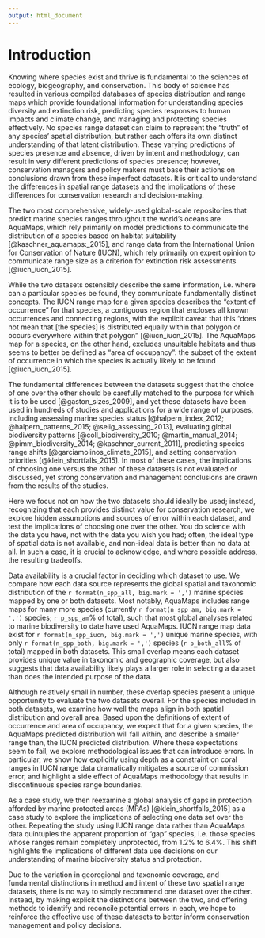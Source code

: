 ```yaml
---
output: html_document
---
```


<!--
The introduction should:
  Provide background that puts the manuscript into context and allows readers outside the field to understand the purpose and significance of the study
  Define the problem addressed and why it is important
  Include a brief review of the key literature
  Note any relevant controversies or disagreements in the field
  Conclude with a brief statement of the overall aim of the work and a comment about whether that aim was achieved
-->

# Introduction

Knowing where species exist and thrive is fundamental to the sciences of ecology, biogeography, and conservation.  This body of science has resulted in various compiled databases of species distribution and range maps which provide foundational information for understanding species diversity and extinction risk, predicting species responses to human impacts and climate change, and managing and protecting species effectively.  No species range dataset can claim to represent the "truth" of any species' spatial distribution, but rather each offers its own distinct understanding of that latent distribution.  These varying predictions of species presence and absence, driven by intent and methodology, can result in very different predictions of species presence; however, conservation managers and policy makers must base their actions on conclusions drawn from these imperfect datasets.  It is critical to understand the differences in spatial range datasets and the implications of these differences for conservation research and decision-making.

The two most comprehensive, widely-used global-scale repositories that predict marine species ranges throughout the world's oceans are AquaMaps, which rely primarily on model predictions to communicate the distribution of a species based on habitat suitability [@kaschner_aquamaps:_2015], and range data from the International Union for Conservation of Nature (IUCN), which rely primarily on expert opinion to communicate range size as a criterion for extinction risk assessments [@iucn_iucn_2015]. 

While the two datasets ostensibly describe the same information, i.e. where can a particular species be found, they communicate fundamentally distinct concepts.  The IUCN range map for a given species describes the "extent of occurrence" for that species, a contiguous region that encloses all known occurrences and connecting regions, with the explicit caveat that this "does not mean that [the species] is distributed equally within that polygon or occurs everywhere within that polygon" [@iucn_iucn_2015].  The AquaMaps map for a species, on the other hand, excludes unsuitable habitats and thus seems to better be defined as "area of occupancy": the subset of the extent of occurrence in which the species is actually likely to be found [@iucn_iucn_2015].  <!--The distinctions between extent of occurrence and area of occupancy, including methodology, limitations, and intended purpose, are well documented [@rondinini_tradeoffs_2006; @gaston_sizes_2009]. ___include table for more details?___ -->

<!--
_Uncertainties inherent in method and intent inevitably drive differences in the range predictions made by each dataset: extent of occurrence range data such as IUCN range maps will inevitably introduce commission errors (inaccurate indication of presence), while species distribution models such as AquaMaps are expected to introduce fewer commission errors at the expense of more omission errors (inaccurate indications of absence) [@rondinini_tradeoffs_2006].  Each type of error bears different implications for conservation goals: commission errors can result in prioritizing areas not relevant to conservation goals, while omission errors may result in protected area networks that fail to include important habitat and range [@rondinini_tradeoffs_2006; @jetz_ecological_2008]._ 

| ... | Extent of Occurrence | Area of Occupancy |
|:--- |:-----                |:------            |
| Definition | Extent of occurrence is defined as the area contained within the shortest continuous imaginary boundary which can be drawn to encompass all the known, inferred or projected sites of present occurrence of a taxon, excluding cases of vagrancy (see Figure 2). This measure may exclude discontinuities or disjunctions within the overall distributions of taxa (e.g. large areas of obviously unsuitable habitat) (but see 'area of occupancy', point 10 below). [@iucn] | Area of occupancy is defined as the area within its 'extent of occurrence' (see point 9 above) which is occupied by a taxon, excluding cases of vagrancy. The measure reflects the fact that a taxon will not usually occur throughout the area of its extent of occurrence, which may contain unsuitable or unoccupied habitats. [@iucn] |
| Purpose | 
| 
-->

<!--
_paragraph describing IUCN and AM as extent of occurrence and area of occupancy respectively, with basic defs and implication that AM will generally be smaller than IUCN; possibly refer to Table S1 for defs and details?_ _one reference: http://www.biodiversitya-z.org/content/species-extent-of-occurrence-eoo "The intent behind this parameter is to measure the degree to which risks from threatening factors are spread spatially across the taxon’s geographical distribution. It is not intended to be an estimate of the amount of occupied or potential habitat, or a general measure of the taxon’s range" and http://www.biodiversitya-z.org/content/species-area-of-occupancy-aoo "The measure reflects the fact that a taxon will not usually occur throughout the area of its extent of occurrence, which may, for example, contain unsuitable habitats"_
-->

The fundamental differences between the datasets suggest that the choice of one over the other should be carefully matched to the purpose for which it is to be used [@gaston_sizes_2009], and yet these datasets have been used in hundreds of studies and applications for a wide range of purposes, including assessing marine species status [@halpern_index_2012; @halpern_patterns_2015; @selig_assessing_2013], evaluating global biodiversity patterns [@coll_biodiversity_2010; @martin_manual_2014; @pimm_biodiversity_2014; @kaschner_current_2011], predicting species range shifts [@garciamolinos_climate_2015], and setting conservation priorities [@klein_shortfalls_2015].  In most of these cases, the implications of choosing one versus the other of these datasets is not evaluated or discussed, yet strong conservation and management conclusions are drawn from the results of the studies.

Here we focus not on how the two datasets should ideally be used; instead, recognizing that each provides distinct value for conservation research, we explore hidden assumptions and sources of error within each dataset, and test the implications of choosing one over the other.  You do science with the data you have, not with the data you wish you had; often, the ideal type of spatial data is not available, and non-ideal data is better than no data at all.  In such a case, it is crucial to acknowledge, and where possible address, the resulting tradeoffs.

Data availability is a crucial factor in deciding which dataset to use.  We compare how each data source represents the global spatial and taxonomic distribution of the `r format(n_spp_all, big.mark = ',')` marine species mapped by one or both datasets.  Most notably, AquaMaps includes range maps for many more species (currently `r format(n_spp_am, big.mark = ',')` species; `r p_spp_am`% of total), such that most global analyses related to marine biodiversity to date have used AquaMaps.  IUCN range map data exist for `r format(n_spp_iucn, big.mark = ',')` unique marine species, with only `r format(n_spp_both, big.mark = ',')` species (`r p_both_all`% of total) mapped in both datasets.  This small overlap means each dataset provides unique value in taxonomic and geographic coverage, but also suggests that data availability likely plays a larger role in selecting a dataset than does the intended purpose of the data.

Although relatively small in number, these overlap species present a unique opportunity to evaluate the two datasets overall.  For the species included in both datasets, we examine how well the maps align in both spatial distribution and overall area.  Based upon the definitions of extent of occurrence and area of occupancy, we expect that for a given species, the AquaMaps predicted distribution will fall within, and describe a smaller range than, the IUCN predicted distribution.  Where these expectations seem to fail, we explore methodological issues that can introduce errors.  In particular, we show how explicitly using depth as a constraint on coral ranges in IUCN range data dramatically mitigates a source of commission error, and highlight a side effect of AquaMaps methodology that results in discontinuous species range boundaries.

<!--As understanding of a given species improves, we expect that range maps, regardless of method, would more closely approach the true distribution in predicting species presence and absence.  Close alignment between two independent range maps can therefore indicate higher confidence in species presence or absence than a single map.-->  

<!--
We then reexamine two recent marine biodiversity studies - an assessment of the status of global biodiversity within the Ocean Health Index (OHI) [@halpern_index_2012; @halpern_patterns_2015] and a global analysis of gaps in protection afforded by marine protected areas (MPAs) [@klein_shortfalls_2015] - as case studies to explore the implications of prioritizing one data set over the other.  The results highlight possible consequences of different data use decisions on our understanding of marine biodiversity status and protection.  
-->

As a case study, we then reexamine a global analysis of gaps in protection afforded by marine protected areas (MPAs) [@klein_shortfalls_2015] as a case study to explore the implications of selecting one data set over the other.  Repeating the study using IUCN range data rather than AquaMaps data quintuples the apparent proportion of "gap" species, i.e. those species whose ranges remain completely unprotected, from 1.2% to 6.4%.  This shift highlights the implications of different data use decisions on our understanding of marine biodiversity status and protection.  

Due to the variation in georegional and taxonomic coverage, and fundamental distinctions in method and intent of these two spatial range datasets, there is no way to simply recommend one dataset over the other.  <!--Instead, we recommend simple methods to account for incidence of errors in each dataset, accounting for and reconciling differences in species range predictions to better inform conservation management and policy decisions.-->  Instead, by making explicit the distinctions between the two, and offering methods to identify and reconcile potential errors in each, we hope to reinforce the effective use of these datasets to better inform conservation management and policy decisions.
